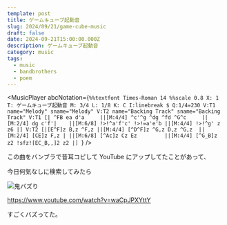```yaml
---
template: post
title: ゲームキューブ起動音
slug: 2024/09/21/game-cube-music
draft: false
date: 2024-09-21T15:00:00.000Z
description: ゲームキューブ起動音
category: music
tags:
  - music
  - bandbrothers
  - poem
---
```



<MusicPlayer
  abcNotation={`
%%textfont Times-Roman 14
%%scale 0.8
X: 1
T: ゲームキューブ起動音
M: 3/4
L: 1/8
K: C
I:linebreak $
Q:1/4=230
V:T1 name="Melody" sname="Melody"
V:T2 name="Backing Track" sname="Backing Track"
V:T1
[| ^FB ea d'a     ||[M:4/4] ^c'^g ^dg ^fd ^G^c     ||[M:2/4] dg c'f'|   
||[M:6/8] !>!^a'f'c' !>!=a'e'b ||[M:4/4] !>!^g' z z6 |]
V:T2
[|[E^F]z B,z ^F,z ||[M:4/4] [^D^F]z ^G,z D,z ^G,z  ||[M:2/4] [CE]z F,z |
||[M:6/8] [^Ac]z Cz Ez         ||[M:4/4] [^G_B]z z2 !sfz![EC_B,,]2 z2 |] 
  `}
/>

この曲をバンブラで昔耳コピして YouTube にアップしてたことがあって、

今日何気なしに検索してみたら

![鬼バズり](/static/images/blog/2024/09/youtube-gamecube.png)

https://www.youtube.com/watch?v=waCpJPXYttY

すごくバズってた。
